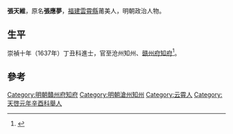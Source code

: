 '''張天維'''，原名'''張應夢'''，[[福建|福建]][[雲霄縣|雲霄縣]]莆美人，明朝政治人物。

==生平==
崇禎十年（1637年）丁丑科進士，官至沧州知州、[[赣州府|赣州府]][[知府|知府]]<ref>{{cite news|title=云霄历史进士、举人、贡生名表|url=http://www.yxdlt.com/bencandy.php?fid=25&id=891|accessdate=2013-09-24|newspaper=云霄信息网|archive-date=2013-09-29|archive-url=https://web.archive.org/web/20130929040307/http://www.yxdlt.com/bencandy.php?fid=25&id=891|dead-url=no}}</ref>。

==參考==
{{reflist}}
{{明朝人物小作品}}
{{崇禎十年丁丑科殿試金榜}}
{{DEFAULTSORT:Zhang張}}
[[Category:明朝贛州府知府|Category:明朝贛州府知府]]
[[Category:明朝滄州知州|Category:明朝滄州知州]]
[[Category:云霄人|Category:云霄人]]
[[Category:天啓元年辛酉科舉人|Category:天啓元年辛酉科舉人]]